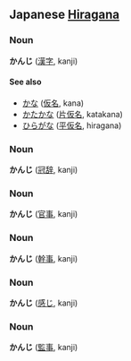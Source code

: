 ==Japanese [[Hiragana]]==
===Noun===
'''かんじ''' ([[漢字]], kanji)

====See also====
*[[かな]] ([[仮名]], kana)
*[[かたかな]] ([[片仮名]], katakana)
*[[ひらがな]] ([[平仮名]], hiragana)

===Noun===
'''かんじ''' ([[冠辞]], kanji)

===Noun===
'''かんじ''' ([[官事]], kanji)

===Noun===
'''かんじ''' ([[幹事]], kanji)

===Noun===
'''かんじ''' ([[感じ]], kanji)

===Noun===
'''かんじ''' ([[監事]], kanji)